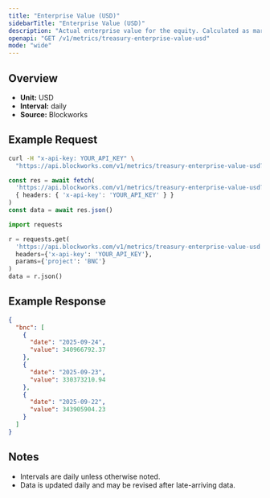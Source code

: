 ```yaml
---
title: "Enterprise Value (USD)"
sidebarTitle: "Enterprise Value (USD)"
description: "Actual enterprise value for the equity. Calculated as market cap - liabilities + assets"
openapi: "GET /v1/metrics/treasury-enterprise-value-usd"
mode: "wide"
---
```


## Overview

- **Unit:** USD
- **Interval:** daily
- **Source:** Blockworks

## Example Request

<CodeGroup>

```bash cURL
curl -H "x-api-key: YOUR_API_KEY" \
  "https://api.blockworks.com/v1/metrics/treasury-enterprise-value-usd?project=BNC"
```

```typescript TypeScript
const res = await fetch(
  'https://api.blockworks.com/v1/metrics/treasury-enterprise-value-usd?project=BNC',
  { headers: { 'x-api-key': 'YOUR_API_KEY' } }
)
const data = await res.json()
```

```python Python
import requests

r = requests.get(
  'https://api.blockworks.com/v1/metrics/treasury-enterprise-value-usd',
  headers={'x-api-key': 'YOUR_API_KEY'},
  params={'project': 'BNC'}
)
data = r.json()
```

</CodeGroup>

## Example Response

```json
{
  "bnc": [
    {
      "date": "2025-09-24",
      "value": 340966792.37
    },
    {
      "date": "2025-09-23",
      "value": 330373210.94
    },
    {
      "date": "2025-09-22",
      "value": 343905904.23
    }
  ]
}
```

## Notes
- Intervals are daily unless otherwise noted.
- Data is updated daily and may be revised after late-arriving data.